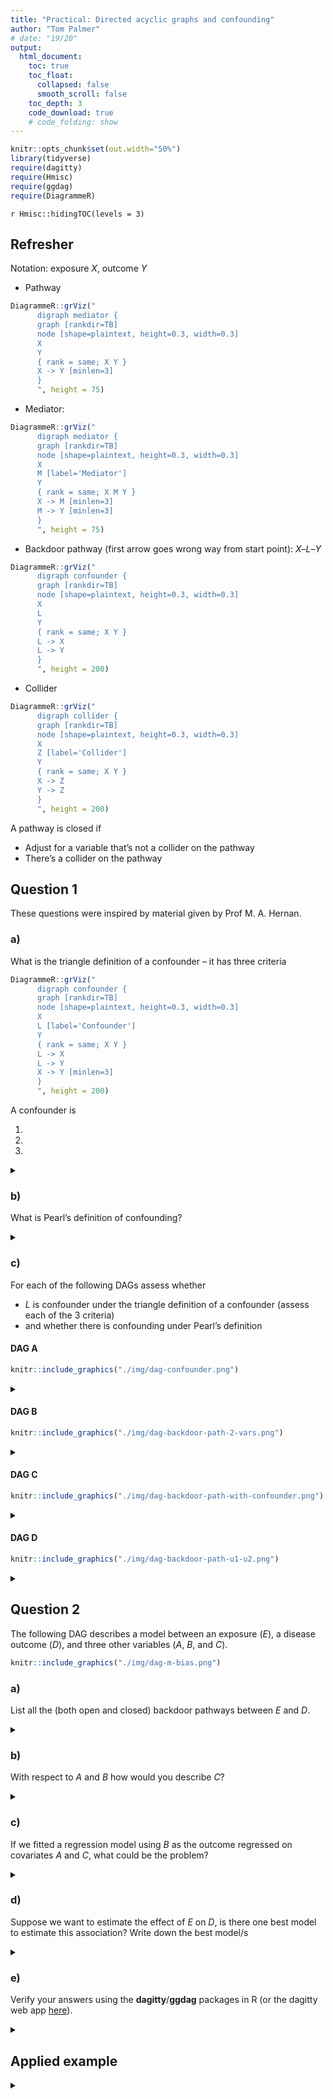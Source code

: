 ```yaml
---
title: "Practical: Directed acyclic graphs and confounding"
author: "Tom Palmer"
# date: "19/20"
output:
  html_document:
    toc: true
    toc_float:
      collapsed: false
      smooth_scroll: false
    toc_depth: 3
    code_download: true
    # code_folding: show
---
```


```r
knitr::opts_chunk$set(out.width="50%")
library(tidyverse)
require(dagitty)
require(Hmisc)
require(ggdag)
require(DiagrammeR)
```

`r Hmisc::hidingTOC(levels = 3)`

## Refresher

Notation: exposure $X$, outcome $Y$

* Pathway

```r
DiagrammeR::grViz("
      digraph mediator {
      graph [rankdir=TB]
      node [shape=plaintext, height=0.3, width=0.3]
      X 
      Y 
      { rank = same; X Y }
      X -> Y [minlen=3]
      }
      ", height = 75)
```

* Mediator:

```r
DiagrammeR::grViz("
      digraph mediator {
      graph [rankdir=TB]
      node [shape=plaintext, height=0.3, width=0.3]
      X 
      M [label='Mediator']
      Y 
      { rank = same; X M Y }
      X -> M [minlen=3]
      M -> Y [minlen=3]
      }
      ", height = 75)
```

* Backdoor pathway (first arrow goes wrong way from start point): $X$--$L$--$Y$

```r
DiagrammeR::grViz("
      digraph confounder {
      graph [rankdir=TB]
      node [shape=plaintext, height=0.3, width=0.3]
      X 
      L 
      Y 
      { rank = same; X Y }
      L -> X 
      L -> Y 
      }
      ", height = 200)
```

* Collider

```r
DiagrammeR::grViz("
      digraph collider {
      graph [rankdir=TB]
      node [shape=plaintext, height=0.3, width=0.3]
      X 
      Z [label='Collider']
      Y 
      { rank = same; X Y }
      X -> Z 
      Y -> Z 
      }
      ", height = 200)
```


A pathway is closed if

- Adjust for a variable that's not a collider on the pathway
- There's a collider on the pathway  

## Question 1

These questions were inspired by material given by Prof M. A. Hernan.

### a) 

What is the triangle definition of a confounder -- it has three criteria

```r
DiagrammeR::grViz("
      digraph confounder {
      graph [rankdir=TB]
      node [shape=plaintext, height=0.3, width=0.3]
      X 
      L [label='Confounder']
      Y 
      { rank = same; X Y }
      L -> X 
      L -> Y 
      X -> Y [minlen=3]
      }
      ", height = 200)
```

A confounder is

1.  
2.  
3.  

<details>
<summary></summary>
1. associated with the exposure
2. associated with the outcome conditional on the exposure
3. not on the causal pathway between the exposure and outcome
</details>

### b) 

What is Pearl's definition of confounding?

<details>
<summary></summary>
There is confounding of the exposure and outcome relationship when there is an open backdoor pathway between them (therefore, a confounder is any variable on an open backdoor pathway between an exposure and outcome.)
</details>

### c) 

For each of the following DAGs assess whether 

- $L$ is confounder under the triangle definition of a confounder (assess each of the 3 criteria) 
- and whether there is confounding under Pearl's definition

#### DAG A

```r
knitr::include_graphics("./img/dag-confounder.png")
```

<details>
<summary></summary>
- Triangle definition:
  1. Yes, $L$ is associated with the exposure, $L$--$X$
  2. Yes, $L$ is associated with the outcome conditional upon the exposure, $L$--$Y$
  3. Yes, $L$ is not on the causal pathway between the exposure and outcome  
  Overall: Yes, $L$ is a confounder
- Pearl: Yes, there is confounding since $X$--$L$--$Y$ is an open backdoor pathway
</details>

#### DAG B

```r
knitr::include_graphics("./img/dag-backdoor-path-2-vars.png")
```

<details>
<summary></summary>
- Triangle definition: 
  1. Yes, $L$ is associated with the exposure, $L$--$X$
  2. Yes, $L$ is associated with the outcome conditional upon the exposure, $L$--$U$--$Y$
  3. Yes, $L$ is not on the causal pathway between the exposure and outcome  
  Overall: Yes, $L$ is a confounder  
- Pearl: Yes there is confounding of $X$--$Y$ relationship because $X$--$L$--$U$--$Y$ is an open backdoor pathway
</details>

#### DAG C

```r
knitr::include_graphics("./img/dag-backdoor-path-with-confounder.png")
```

<details>
<summary></summary>
- Triangle definition: 
  1. Yes, $L$ is associated with the exposure, $L$--$U$--$X$
  2. Yes, $L$ is associated with the outcome conditional upon the exposure, $L$--$Y$
  3. Yes, $L$ is not on the causal pathway between the exposure and outcome  
  Overall: Yes, $L$ is a confounder
- Pearl: Yes there is confounding of the $X$--$Y$ relationship because $X$--$U$--$L$--$Y$ is an open backdoor pathway.
</details>

#### DAG D

```r
knitr::include_graphics("./img/dag-backdoor-path-u1-u2.png")
```

<details>
<summary></summary>
- Triangle definition: 
  1. Yes, $L$ is associated with the exposure, $L$--$U_2$--$X$ is an open path
  2. Yes, $L$ is associated with the outcome conditional upon the exposure, $L$--$U_1$--$Y$ is an open path
  3. Yes, $L$ is not on the causal pathway between $X$ and $Y$  
  Overall: Yes, $L$ is a confounder
- Pearl: **No**! There is no confounding of the $X$--$Y$ relationship because $X$--$U_2$--$L$--$U_1$--$Y$ is a closed pathway. Under *d*-separation (directional-separation) rules $L$ is a collider of $U_1$ and $U_2$. Hence, without adjustment for the $L$ the path is closed. Including $L$ in a model will open the path between $U_1$ and $U_2$ which would bias the association between $X$ and $Y$, since $X$--$U_2$--$U_1$--$Y$ would be an open backdoor path. Hence, under the *d*-separation rules we don't want to adjust for $L$, even though we consider it to be a confounder under the triangle definition. 
    
*Takeaway message: the triangle definition of a confounder breaks down when there is a collider on a backdoor pathway*
</details>

## Question 2

The following DAG describes a model between an exposure ($E$), a disease outcome ($D$), and three other variables ($A$, $B$, and $C$).

```r
knitr::include_graphics("./img/dag-m-bias.png")
```

### a) 

List all the (both open and closed) backdoor pathways between $E$ and $D$.

<details>
<summary></summary>
- $E$--$C$--$D$
- $E$--$C$--$B$--$D$
- $E$--$A$--$C$--$D$
- $E$--$A$--$C$--$B$--$D$
</details>

### b) 

With respect to $A$ and $B$ how would you describe $C$?

<details>
<summary></summary>
$C$ is a collider with respect to $A$ and $B$.
</details>
    
### c) 

If we fitted a regression model using $B$ as the outcome regressed on covariates $A$ and $C$, what could be the problem?
    
<details>
<summary></summary>
Since $C$ is a collider of $A$ and $B$, fitting such a model would be biased due to adjustment for a collider.
</details>

### d) 

Suppose we want to estimate the effect of $E$ on $D$, is there one best model to estimate this association? Write down the best model/s

<details>
<summary></summary>
There are several models which block all potential backdoor pathways. These are:
    
- Adjusting for $C$ and $A$
- Adjusting for $C$ and $B$
- Adjusting for $C$ and $A$ and $B$
    
Given that we must include in $C$ we must then include one or both of $A$ and $B$ to block the $A$--$B$ pathway which is opened by adjusting for $C$.

There's an argument to be made for adjusting for no variables as the bias induced by adjusting for $C$ could be worse than the $X$--$C$--$Y$ pathway.
</details>

### e) 

Verify your answers using the **dagitty**/**ggdag** packages in R (or the dagitty web app [here](http://dagitty.net/dags.html)).

<details>
<summary></summary>
```r
library(dagitty)
library(ggdag)
theme_set(theme_dag())

g <- dagitty('dag {
  E <- A -> C <- B -> D
  E -> D
  C -> E
  C -> D
  E [exposure, pos="0,2"]
  D [outcome, pos="2,2"]
  A [pos="0,0"]
  B [pos="2,0"]
  C [pos="1,1"]
}')
plot(g) 
```

```r
gd <- tidy_dagitty(g)
ggdag(gd)
```

```r
library(ggdag)
theme_set(theme_dag())

butterfly_bias(x = "E", y = "D", a = "A", m = "C", b = "B",
               x_y_associated = TRUE) %>% 
  ggdag(use_labels = "label", text = FALSE)
```

```r
paths(g, "E", "D")
```

Which paths remain open when conditioning on C.

```r
paths(g, "E", "D", c("C"))
```

```r
impliedConditionalIndependencies(g)
```

What do we need to adjust for to estimate the effect of E on D?

```r
adjustmentSets(g)
```

*Important: dagitty misses the third solution:* `{ A, B, C }`
</details>

## Applied example

<details>
<summary></summary>

```r
knitr::include_graphics("./img/lederer-aats-2019-fig-1d-mbias.png")
```

- The orange arrows represent a closed back-door path: chronic beta-blocker therapy $\leftarrow$ heart failure $\rightarrow$ Crkles $\leftarrow$ Pneumonia $\rightarrow$ acute respiratory distress syndrome (ARDS).
- Crackles stands for auscultatory crackles: https://en.wikipedia.org/wiki/Crackles
- Crackles is a collider that naturally leaves the back-door path closed. However, control for crackles would open the back-door path, introducing confounding through the path (beta-blocker -- heart failure -- pneumonia -- ARDS).
- M-bias: bias induced by adjusting for a variable on a backdoor pathway which is a collider on that pathway.

We can modify the DAG to show that we don't need to adjust under an M structure.

```r
g2 <- dagitty('dag {
  E <- A -> C <- B -> D
  E -> D
  E [exposure, pos="0,2"]
  D [outcome, pos="2,2"]
  A [pos="0,0"]
  B [pos="2,0"]
  C [pos="1,1"]
}')
plot(g2)
```

```r
adjustmentSets(g2)
```

The adjustment set is the empty set, i.e., don't adjust for any covariates.
</details>
